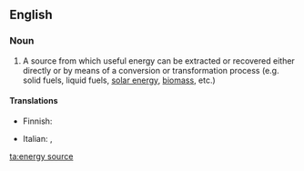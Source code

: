 ==English==

===Noun===
{{en-noun|sg=[[energy]] [[source]]}}

# A source from which useful energy can be extracted or recovered either directly or by means of a conversion or transformation process (e.g. solid fuels, liquid fuels, [[solar energy]], [[biomass]], etc.)

====Translations====
{{trans-top|source from which energy can be extracted}}
* Finnish: {{t-|fi|energianlähde}}
{{trans-mid}}
* Italian: {{t-|it|fonte di energia|f}}, {{t-|it|fonte energetica|f}}
{{trans-bottom}}

[[ta:energy source]]